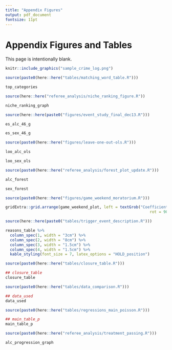 ```yaml
---
title: "Appendix Figures"
output: pdf_document
fontsize: 11pt
---
```


<!-- ```{r, include=FALSE} -->
<!-- knitr::opts_chunk$set(echo = F, message = F, warning = F) -->
<!-- knitr::opts_knit$set(root.dir = rprojroot::find_rstudio_root_file()) -->
<!-- ``` -->

\FloatBarrier
# Appendix Figures and Tables \label{section:appendixf}
This page is intentionally blank.

```{=latex}
\begin{figure}[t]
```
```r
knitr::include_graphics("sample_crime_log.png")
```
```{=latex}
\caption{An Example of a Daily Crime Log \label{crime_log}}
\textit{Note:} The main analysis uses data from 37 universities' Daily Crime Logs - each unique in their own respect. All Daily Crime Logs had to be requested from each university and harmonized using pattern matching.
\end{figure}
```

```r
source(paste0(here::here("tables/matching_word_table.R")))
```

```{=latex}
\begin{landscape}
\begin{figure}[t]
```
```r
top_categories
```
```{=latex}
\caption{Top 15 Most Frequent Offense Matches\label{top_categories}}
\footnotesize{\textit{Note:} The top 15 most frequent offense matches represent the 15 most frequent incidents after the pattern matching exercise. The x-axis represents the fraction of the total number of offenses in each category.}
\end{figure}
\end{landscape}

```

```r
source(here::here("referee_analysis/niche_ranking_figure.R"))
```
```{=latex}
\begin{figure}[t]
```
```r
niche_ranking_graph
```
```{=latex}
\caption{Greek-life Rankings of Universities Included in the Sample \label{niche_ranking_graph}}
\textit{Note:} Greek-life rankings are based on Niche.com's 2023 list of Best Greek Life Colleges in America. Rankings are based on survey responses from Niche.com users on the quality of Greek Life at their school. The dashed red line represents the median ranking of the 37 universities in the sample. Three-hundred universities are ranked in the list. Of the universities in the sample, 14 of the 37 universities (38\%) are ranked in the top 50, while only 5 of 37 (13\%) are not ranked. 
\end{figure}
```


```r
source(here::here(paste0("figures/event_study_final_dec13.R")))
```


```{=latex}
\begin{figure}[t]
```
```r
es_alc_46_g
```
```{=latex}
\caption{Event Study for Alcohol Offenses \label{es_alc_46_g}}
\textit{Note:} The shaded area point estimate represents an entire moratorium period for each university. Hence, the shaded area point estimate has varying amounts of days within based on the university. For instance, Arkansas State University had a 39 day moratorium and therefore their shaded area point estimate would be identified by the 39 moratorium days. Point estimates not within the shaded region are 46 day periods. Number of days within a period was chosen to give approximately two median-length (46 days) moratorium on each side of the shaded area. All periods are normalized by the 46-day period before the moratorium. Alcohol offenses are defined as alcohol offenses per-25000 enrolled students. Controls include holiday, spring semester, day of the week, football game-days, and university by academic year. Standard errors clustered by university. All errorbars represent 95\% confidence intervals.
\end{figure}
```



```{=latex}
\begin{figure}[t]
```
```r
es_sex_46_g
```
```{=latex}
\caption{Event Study for Sexual Assault Offenses \label{es_sex_46_g}}
\textit{Note:} The shaded area point estimate represents an entire moratorium period for each university. Hence, the shaded area point estimate has varying amounts of days within based on the university. For instance, Arkansas State University had a 39 day moratorium and therefore their shaded area point estimate would be identified by the 39 moratorium days. Point estimates not within the shaded region are 46 day periods. Number of days within a period was chosen to give approximately two median-length (46 days) moratorium on each side of the shaded area. All periods are normalized by the 46-day period before the moratorium. Sexual assault offenses are defined as sexual assault offenses per-25000 enrolled students. Controls include holiday, spring semester, day of the week, football game-days, and university by academic year. Standard errors clustered by university. All errorbars represent 95\% confidence intervals.
\end{figure}
```


```r
source(paste0(here::here("figures/leave-one-out-ols.R")))
```



```{=latex}
\begin{figure}[t]
```
```r
loo_alc_ols
```
```{=latex}
\caption{Leave-one-out OLS Regressions of Alcohol Offenses \label{loo_alc_ols}}
\textit{Note:} Each blue point represents the preferred specification (2) from Table \ref{main_table}. Each black point represents specification (2) from Table \ref{main_table} with one university omitted from the sample. Offenses are per-25000 enrolled students. Errorbars represent 95\% confidence intervals. Weekends includes only Friday, Saturday, Sunday, while weekdays includes Monday through Thursday.
\end{figure}
```


```{=latex}
\begin{figure}[t]
```
```r
loo_sex_ols
```
```{=latex}
\caption{Leave-one-out OLS Regressions of Sexual Assaults \label{loo_sex_ols}}
\textit{Note:} Each blue point represents the preferred specification (2) from Table \ref{main_table}. Each black point represents specification (2) from Table \ref{main_table} with one university omitted from the sample. Offenses are per-25000 enrolled students. Errorbars represent 95\% confidence intervals. Weekends includes only Friday, Saturday, Sunday, while weekdays includes Monday through Thursday.
\end{figure}
```

```r
source(paste0(here::here("referee_analysis/forest_plot_update.R")))
```

```{=latex}
\begin{figure}[t]
```

```r
alc_forest
```

```{=latex}
\caption{Robustness Across Samples (Alcohol Offenses) \label{alc_forest}}
\textit{Note:} This graph depicts the coefficient estimates and 95\% confidence intervals for different subsets of the sample. The y-axis on the left is the sample selection used, while the y-axis on the right is the point estimate. All estimates use the preferred specification from Table \ref{main_table} Column 2, and all outcomes are in terms of per-25000 enrolled students. Standard errors are clustered at the university level. Panel A uses the main sample as shown in the main results, while Panel B uses the main sample in addition to 14 never-treated schools (see Section \ref{section:mainresults} for more details). Panel C analyzes 15 universities which undergo a fraternity death, but do not undergo a moratorium. A 64-day binary treatment period is given to each of these universities, beginning on the date of the death. Panel D extends the analysis in Panel C by adding in the 15 never-treated universities as controls, analogous to Panel B in reference to Panel A. See Section \ref{section:trigger} for more details.
\end{figure}
```




```{=latex}
\begin{figure}[t]
```

```r
sex_forest
```

```{=latex}
\caption{Robustness Across Samples (Sexual Assaults) \label{sex_forest}}
\textit{Note:} This graph depicts the coefficient estimates and 95\% confidence intervals for different subsets of the sample. The y-axis on the left is the sample selection used, while the y-axis on the right is the point estimate. All estimates use the preferred specification from Table \ref{main_table} Column 2, and all outcomes are in terms of per-25000 enrolled students. Standard errors are clustered at the university level. Panel A uses the main sample as shown in the main results, while Panel B uses the main sample in addition to 14 never-treated schools (see Section \ref{section:mainresults} for more details). Panel C analyzes 15 universities which undergo a fraternity death, but do not undergo a moratorium. A 64-day binary treatment period is given to each of these universities, beginning on the date of the death. Panel D extends the analysis in Panel C by adding in the 15 never-treated universities as controls, analogous to Panel B in reference to Panel A. See Section \ref{section:trigger} for more details.
\end{figure}
```

```r
source(paste0(here::here("figures/game_weekend_moratorium.R")))
```


```{=latex}
\begin{figure}[t]
```
```r

gridExtra::grid.arrange(game_weekend_plot, left = textGrob("Coefficient Estimate and 95% Confidence Interval",
                                                               rot = 90), bottom = textGrob(""))
```
```{=latex}
\caption{The Effect of Football Game-day Weekends and Football Game-day Weekends + Moratoriums \label{game_weekend_plot}}
\textit{Note:} Game weekends include all football games occurring in the sample period. 34 of the 37 universities have football teams and corresponding game days. The y-axis represents coefficient estimates. Errorbars represent 95\% confidence intervals. Each panel is split into two effects: the first effect being the effect of only football game-day weekends on the outcome per-25000 enrolled students, and the second being the effect of a football game-day weekend that occurs within a moratorium. A game-day weekend is defined as a weekend in which a football game occurs. For example, if a game occurs on a Friday, then Saturday and Sunday will be included in the game weekend. Note that weekends are defined as Friday/Saturday/Sunday. "All Game Weekends" includes both home and away games. The effects of game-day weekends + moratorium is identified by 245 football game days that coincide with moratoriums. Controls include holiday, spring semester, day of the week, and university by academic year. Standard errors are clustered by university.
\end{figure}
```

```r
source(here::here(paste0("tables/trigger_event_description.R")))
```

```r
reasons_table %>%
  column_spec(1, width = "3cm") %>%
  column_spec(2, width = "8cm") %>%
  column_spec(3, width = "1.5cm") %>%
  column_spec(4, width = "1.5cm") %>%
  kable_styling(font_size = 7, latex_options = "HOLD_position")
```



```r
source(paste0(here::here("tables/closure_table.R")))
```


```r
## closure_table
closure_table 
```

```r
source(paste0(here::here("tables/data_comparison.R")))
```


```r
## data_used
data_used
```


```r
source(paste0(here::here("tables/regressions_main_poisson.R")))
```

```r
## main_table_p
main_table_p 
```



```r
source(paste0(here::here("referee_analysis/treatment_passing.R")))
```


```{=latex}
\begin{figure}[t]
```

```r
alc_progression_graph
```

```{=latex}
\caption{Moratorium Over Time (Alcohol Offenses) \label{alc_progression_graph}}
\textit{Note:} This graph depicts how the moratorium progresses over time for three groups: universities who experience moratoriums 0-32, 33-59, and 60+ day length. The Entire Moratorium panel gives the main result. The Moratorium Days 0-32 panel gives the effect of the first 0-32 days of a moratorium, while the Moratorium Days 33-59 and 60+ panels give the effect of the 33-59 and 60+ days respectively. Note that since different schools have different length moratoriums, each panel only contains a certain number of universities that exhibit such length (number of schools given in parenthesis). The three point estimates show the effect for each of these subsets of schools. 
\end{figure}
```





